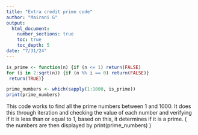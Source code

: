 ```yaml
---
title: "Extra credit prime code"
author: "Mairani G"
output: 
  html_document:
    number_sections: true
    toc: true
    toc_depth: 5
date: "7/31/24" 
---
```


```r
is_prime <- function(n) {if (n <= 1) return(FALSE)
for (i in 2:sqrt(n)) {if (n %% i == 0) return(FALSE)}
 return(TRUE)}

prime_numbers <- which(sapply(1:1000, is_prime))
print(prime_numbers)
```

This code works to find all the prime numbers between 1 and 1000. It does this through iteration and checking the value of each number and verifying if it is less than or equal to 1, based on this, it determines if it is a prime. ( the numbers are then displayed by print(prime_numbers) )  